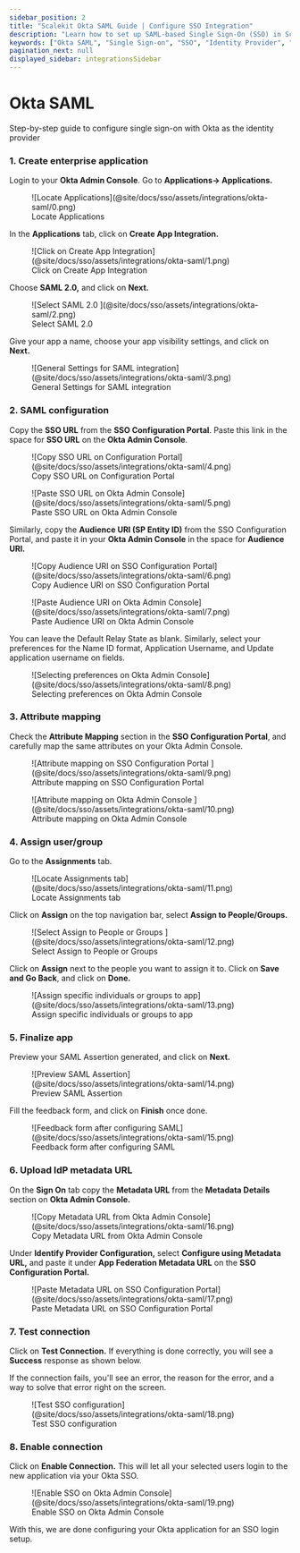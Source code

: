 ```yaml
---
sidebar_position: 2
title: "Scalekit Okta SAML Guide | Configure SSO Integration"
description: "Learn how to set up SAML-based Single Sign-On (SSO) in Scalekit using Okta as your Identity Provider, with step-by-step instructions for enterprise application configuration."
keywords: ["Okta SAML", "Single Sign-on", "SSO", "Identity Provider", "Okta Admin Console", "SAML 2.0", "Enterprise Application"]
pagination_next: null
displayed_sidebar: integrationsSidebar
---
```


# Okta SAML

<Subtitle>Step-by-step guide to configure single sign-on with Okta as the identity provider</Subtitle>

### 1. Create enterprise application

Login to your **Okta Admin Console**. Go to **Applications→ Applications.**

<figure>
  ![Locate Applications](@site/docs/sso/assets/integrations/okta-saml/0.png)
  <figcaption>Locate Applications</figcaption>
</figure>

In the **Applications** tab, click on **Create App Integration.**

<figure>
  ![Click on Create App
  Integration](@site/docs/sso/assets/integrations/okta-saml/1.png)
  <figcaption>Click on Create App Integration</figcaption>
</figure>

Choose **SAML 2.0,** and click on **Next.**

<figure>
  ![Select SAML 2.0 ](@site/docs/sso/assets/integrations/okta-saml/2.png)
  <figcaption>Select SAML 2.0 </figcaption>
</figure>

Give your app a name, choose your app visibility settings, and click on **Next.**

<figure>
  ![General Settings for SAML
  integration](@site/docs/sso/assets/integrations/okta-saml/3.png)
  <figcaption>General Settings for SAML integration</figcaption>
</figure>

### 2. SAML configuration

Copy the **SSO URL** from the **SSO Configuration Portal**. Paste this link in the space for **SSO URL** on the **Okta Admin Console**.

<figure>
  ![Copy SSO URL on Configuration
  Portal](@site/docs/sso/assets/integrations/okta-saml/4.png)
  <figcaption>Copy SSO URL on Configuration Portal</figcaption>
</figure>

<figure>
  ![Paste SSO URL on Okta Admin
  Console](@site/docs/sso/assets/integrations/okta-saml/5.png)
  <figcaption>Paste SSO URL on Okta Admin Console</figcaption>
</figure>

Similarly, copy the **Audience URI (SP Entity ID)** from the SSO Configuration Portal, and paste it in your **Okta Admin Console** in the space for **Audience URI.**

<figure>
  ![Copy Audience URI on SSO Configuration
  Portal](@site/docs/sso/assets/integrations/okta-saml/6.png)
  <figcaption>Copy Audience URI on SSO Configuration Portal</figcaption>
</figure>

<figure>
  ![Paste Audience URI on Okta Admin
  Console](@site/docs/sso/assets/integrations/okta-saml/7.png)
  <figcaption>Paste Audience URI on Okta Admin Console </figcaption>
</figure>

You can leave the Default Relay State as blank. Similarly, select your preferences for the Name ID format, Application Username, and Update application username on fields.

<figure>
  ![Selecting preferences on Okta Admin
  Console](@site/docs/sso/assets/integrations/okta-saml/8.png)
  <figcaption>Selecting preferences on Okta Admin Console</figcaption>
</figure>

### 3. Attribute mapping

Check the **Attribute Mapping** section in the **SSO Configuration Portal**, and carefully map the same attributes on your Okta Admin Console.

<figure>
  ![Attribute mapping on SSO Configuration Portal
  ](@site/docs/sso/assets/integrations/okta-saml/9.png)
  <figcaption>Attribute mapping on SSO Configuration Portal</figcaption>
</figure>

<figure>
  ![Attribute mapping on Okta Admin Console
  ](@site/docs/sso/assets/integrations/okta-saml/10.png)
  <figcaption>Attribute mapping on Okta Admin Console</figcaption>
</figure>

### 4. Assign user/group

Go to the **Assignments** tab.

<figure>
  ![Locate Assignments tab](@site/docs/sso/assets/integrations/okta-saml/11.png)
  <figcaption>Locate Assignments tab</figcaption>
</figure>

Click on **Assign** on the top navigation bar, select **Assign to People/Groups.**

<figure>
  ![Select Assign to People or Groups
  ](@site/docs/sso/assets/integrations/okta-saml/12.png)
  <figcaption>Select Assign to People or Groups</figcaption>
</figure>

Click on **Assign** next to the people you want to assign it to. Click on **Save and Go Back**, and click on **Done.**

<figure>
  ![Assign specific individuals or groups to
  app](@site/docs/sso/assets/integrations/okta-saml/13.png)
  <figcaption>Assign specific individuals or groups to app</figcaption>
</figure>

### 5. Finalize app

Preview your SAML Assertion generated, and click on **Next.**

<figure>
  ![Preview SAML Assertion](@site/docs/sso/assets/integrations/okta-saml/14.png)
  <figcaption>Preview SAML Assertion</figcaption>
</figure>

Fill the feedback form, and click on **Finish** once done.

<figure>
  ![Feedback form after configuring
  SAML](@site/docs/sso/assets/integrations/okta-saml/15.png)
  <figcaption>Feedback form after configuring SAML</figcaption>
</figure>

### 6. Upload IdP metadata URL

On the **Sign On** tab copy the **Metadata URL** from the **Metadata Details** section on **Okta Admin Console.**

<figure>
  ![Copy Metadata URL from Okta Admin
  Console](@site/docs/sso/assets/integrations/okta-saml/16.png)
  <figcaption>Copy Metadata URL from Okta Admin Console</figcaption>
</figure>

Under **Identify Provider Configuration,** select **Configure using Metadata URL,** and paste it under **App Federation Metadata URL** on the **SSO Configuration Portal.**

<figure>
  ![Paste Metadata URL on SSO Configuration
  Portal](@site/docs/sso/assets/integrations/okta-saml/17.png)
  <figcaption>Paste Metadata URL on SSO Configuration Portal</figcaption>
</figure>

### 7. Test connection

Click on **Test Connection.** If everything is done correctly, you will see a **Success** response as shown below.

If the connection fails, you'll see an error, the reason for the error, and a way to solve that error right on the screen.

<figure>
  ![Test SSO configuration](@site/docs/sso/assets/integrations/okta-saml/18.png)
  <figcaption>Test SSO configuration</figcaption>
</figure>

### 8. Enable connection

Click on **Enable Connection.** This will let all your selected users login to the new application via your Okta SSO.

<figure>
  ![Enable SSO on Okta Admin
  Console](@site/docs/sso/assets/integrations/okta-saml/19.png)
  <figcaption>Enable SSO on Okta Admin Console</figcaption>
</figure>

With this, we are done configuring your Okta application for an SSO login setup.
